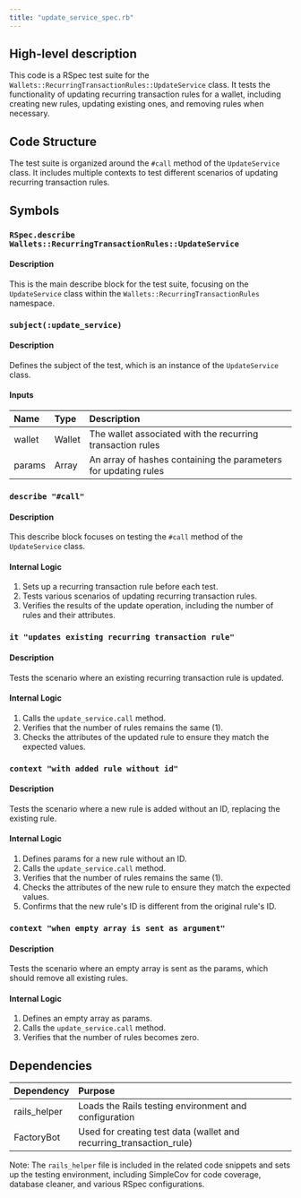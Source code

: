 ```yaml
---
title: "update_service_spec.rb"
---
```


## High-level description
This code is a RSpec test suite for the `Wallets::RecurringTransactionRules::UpdateService` class. It tests the functionality of updating recurring transaction rules for a wallet, including creating new rules, updating existing ones, and removing rules when necessary.

## Code Structure
The test suite is organized around the `#call` method of the `UpdateService` class. It includes multiple contexts to test different scenarios of updating recurring transaction rules.

## Symbols

### `RSpec.describe Wallets::RecurringTransactionRules::UpdateService`
#### Description
This is the main describe block for the test suite, focusing on the `UpdateService` class within the `Wallets::RecurringTransactionRules` namespace.

### `subject(:update_service)`
#### Description
Defines the subject of the test, which is an instance of the `UpdateService` class.

#### Inputs
| Name | Type | Description |
|:-----|:-----|:------------|
| wallet | Wallet | The wallet associated with the recurring transaction rules |
| params | Array | An array of hashes containing the parameters for updating rules |

### `describe "#call"`
#### Description
This describe block focuses on testing the `#call` method of the `UpdateService` class.

#### Internal Logic
1. Sets up a recurring transaction rule before each test.
2. Tests various scenarios of updating recurring transaction rules.
3. Verifies the results of the update operation, including the number of rules and their attributes.

### `it "updates existing recurring transaction rule"`
#### Description
Tests the scenario where an existing recurring transaction rule is updated.

#### Internal Logic
1. Calls the `update_service.call` method.
2. Verifies that the number of rules remains the same (1).
3. Checks the attributes of the updated rule to ensure they match the expected values.

### `context "with added rule without id"`
#### Description
Tests the scenario where a new rule is added without an ID, replacing the existing rule.

#### Internal Logic
1. Defines params for a new rule without an ID.
2. Calls the `update_service.call` method.
3. Verifies that the number of rules remains the same (1).
4. Checks the attributes of the new rule to ensure they match the expected values.
5. Confirms that the new rule's ID is different from the original rule's ID.

### `context "when empty array is sent as argument"`
#### Description
Tests the scenario where an empty array is sent as the params, which should remove all existing rules.

#### Internal Logic
1. Defines an empty array as params.
2. Calls the `update_service.call` method.
3. Verifies that the number of rules becomes zero.

## Dependencies
| Dependency | Purpose |
|:-----------|:--------|
| rails_helper | Loads the Rails testing environment and configuration |
| FactoryBot | Used for creating test data (wallet and recurring_transaction_rule) |

Note: The `rails_helper` file is included in the related code snippets and sets up the testing environment, including SimpleCov for code coverage, database cleaner, and various RSpec configurations.